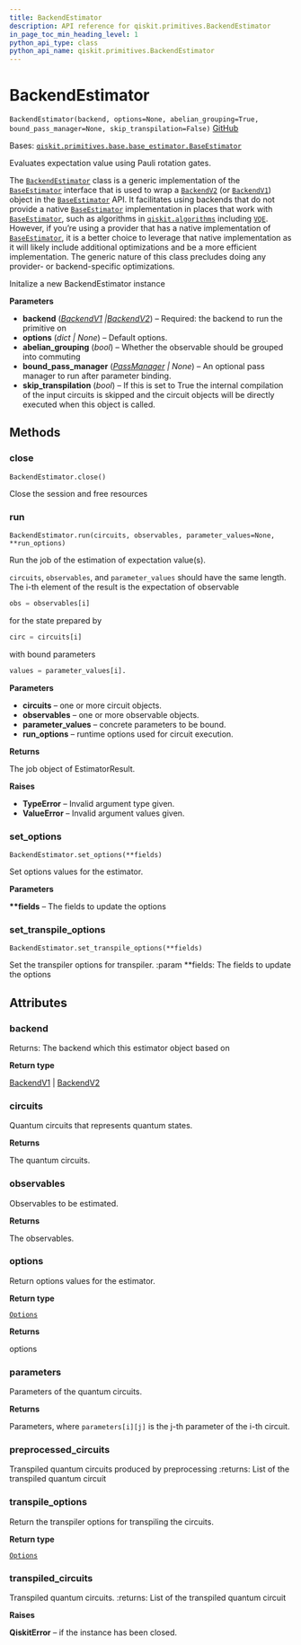 ```yaml
---
title: BackendEstimator
description: API reference for qiskit.primitives.BackendEstimator
in_page_toc_min_heading_level: 1
python_api_type: class
python_api_name: qiskit.primitives.BackendEstimator
---
```


# BackendEstimator

<span id="qiskit.primitives.BackendEstimator" />

`BackendEstimator(backend, options=None, abelian_grouping=True, bound_pass_manager=None, skip_transpilation=False)` [GitHub](https://github.com/qiskit/qiskit/tree/stable/0.22/qiskit/primitives/backend_estimator.py "view source code")

Bases: [`qiskit.primitives.base.base_estimator.BaseEstimator`](qiskit.primitives.BaseEstimator "qiskit.primitives.base.base_estimator.BaseEstimator")

Evaluates expectation value using Pauli rotation gates.

The [`BackendEstimator`](#qiskit.primitives.BackendEstimator "qiskit.primitives.BackendEstimator") class is a generic implementation of the [`BaseEstimator`](qiskit.primitives.BaseEstimator "qiskit.primitives.BaseEstimator") interface that is used to wrap a [`BackendV2`](qiskit.providers.BackendV2 "qiskit.providers.BackendV2") (or [`BackendV1`](qiskit.providers.BackendV1 "qiskit.providers.BackendV1")) object in the [`BaseEstimator`](qiskit.primitives.BaseEstimator "qiskit.primitives.BaseEstimator") API. It facilitates using backends that do not provide a native [`BaseEstimator`](qiskit.primitives.BaseEstimator "qiskit.primitives.BaseEstimator") implementation in places that work with [`BaseEstimator`](qiskit.primitives.BaseEstimator "qiskit.primitives.BaseEstimator"), such as algorithms in [`qiskit.algorithms`](algorithms#module-qiskit.algorithms "qiskit.algorithms") including [`VQE`](qiskit.algorithms.minimum_eigensolvers.VQE "qiskit.algorithms.minimum_eigensolvers.VQE"). However, if you’re using a provider that has a native implementation of [`BaseEstimator`](qiskit.primitives.BaseEstimator "qiskit.primitives.BaseEstimator"), it is a better choice to leverage that native implementation as it will likely include additional optimizations and be a more efficient implementation. The generic nature of this class precludes doing any provider- or backend-specific optimizations.

Initalize a new BackendEstimator instance

**Parameters**

*   **backend** ([*BackendV1*](qiskit.providers.BackendV1 "qiskit.providers.BackendV1")  *|*[*BackendV2*](qiskit.providers.BackendV2 "qiskit.providers.BackendV2")) – Required: the backend to run the primitive on
*   **options** (*dict | None*) – Default options.
*   **abelian\_grouping** (*bool*) – Whether the observable should be grouped into commuting
*   **bound\_pass\_manager** ([*PassManager*](qiskit.transpiler.PassManager "qiskit.transpiler.PassManager") *| None*) – An optional pass manager to run after parameter binding.
*   **skip\_transpilation** (*bool*) – If this is set to True the internal compilation of the input circuits is skipped and the circuit objects will be directly executed when this object is called.

## Methods

### close

<span id="qiskit.primitives.BackendEstimator.close" />

`BackendEstimator.close()`

Close the session and free resources

### run

<span id="qiskit.primitives.BackendEstimator.run" />

`BackendEstimator.run(circuits, observables, parameter_values=None, **run_options)`

Run the job of the estimation of expectation value(s).

`circuits`, `observables`, and `parameter_values` should have the same length. The i-th element of the result is the expectation of observable

```python
obs = observables[i]
```

for the state prepared by

```python
circ = circuits[i]
```

with bound parameters

```python
values = parameter_values[i].
```

**Parameters**

*   **circuits** – one or more circuit objects.
*   **observables** – one or more observable objects.
*   **parameter\_values** – concrete parameters to be bound.
*   **run\_options** – runtime options used for circuit execution.

**Returns**

The job object of EstimatorResult.

**Raises**

*   **TypeError** – Invalid argument type given.
*   **ValueError** – Invalid argument values given.

### set\_options

<span id="qiskit.primitives.BackendEstimator.set_options" />

`BackendEstimator.set_options(**fields)`

Set options values for the estimator.

**Parameters**

**\*\*fields** – The fields to update the options

### set\_transpile\_options

<span id="qiskit.primitives.BackendEstimator.set_transpile_options" />

`BackendEstimator.set_transpile_options(**fields)`

Set the transpiler options for transpiler. :param \*\*fields: The fields to update the options

## Attributes

<span id="qiskit.primitives.BackendEstimator.backend" />

### backend

Returns: The backend which this estimator object based on

**Return type**

[BackendV1](qiskit.providers.BackendV1 "qiskit.providers.BackendV1") | [BackendV2](qiskit.providers.BackendV2 "qiskit.providers.BackendV2")

<span id="qiskit.primitives.BackendEstimator.circuits" />

### circuits

Quantum circuits that represents quantum states.

**Returns**

The quantum circuits.

<span id="qiskit.primitives.BackendEstimator.observables" />

### observables

Observables to be estimated.

**Returns**

The observables.

<span id="qiskit.primitives.BackendEstimator.options" />

### options

Return options values for the estimator.

**Return type**

[`Options`](qiskit.providers.Options "qiskit.providers.options.Options")

**Returns**

options

<span id="qiskit.primitives.BackendEstimator.parameters" />

### parameters

Parameters of the quantum circuits.

**Returns**

Parameters, where `parameters[i][j]` is the j-th parameter of the i-th circuit.

<span id="qiskit.primitives.BackendEstimator.preprocessed_circuits" />

### preprocessed\_circuits

Transpiled quantum circuits produced by preprocessing :returns: List of the transpiled quantum circuit

<span id="qiskit.primitives.BackendEstimator.transpile_options" />

### transpile\_options

Return the transpiler options for transpiling the circuits.

**Return type**

[`Options`](qiskit.providers.Options "qiskit.providers.options.Options")

<span id="qiskit.primitives.BackendEstimator.transpiled_circuits" />

### transpiled\_circuits

Transpiled quantum circuits. :returns: List of the transpiled quantum circuit

**Raises**

**QiskitError** – if the instance has been closed.


